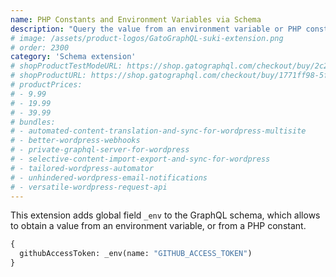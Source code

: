 ```yaml
---
name: PHP Constants and Environment Variables via Schema
description: "Query the value from an environment variable or PHP constant."
# image: /assets/product-logos/GatoGraphQL-suki-extension.png
# order: 2300
category: 'Schema extension'
# shopProductTestModeURL: https://shop.gatographql.com/checkout/buy/2c20e69d-5af3-43fc-b5bc-b3534d175af2
# shopProductURL: https://shop.gatographql.com/checkout/buy/1771ff98-5fc8-428b-a24d-b3f9bb63360d
# productPrices:
# - 9.99
# - 19.99
# - 39.99
# bundles:
# - automated-content-translation-and-sync-for-wordpress-multisite
# - better-wordpress-webhooks
# - private-graphql-server-for-wordpress
# - selective-content-import-export-and-sync-for-wordpress
# - tailored-wordpress-automator
# - unhindered-wordpress-email-notifications
# - versatile-wordpress-request-api
---
```


This extension adds global field `_env` to the GraphQL schema, which allows to obtain a value from an environment variable, or from a PHP constant.

```graphql
{
  githubAccessToken: _env(name: "GITHUB_ACCESS_TOKEN")
}
```
